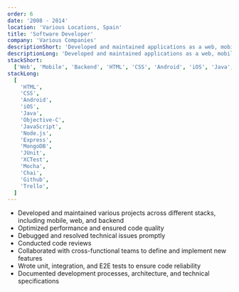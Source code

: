 ```yaml
---
order: 6
date: '2008 - 2014'
location: 'Various Locations, Spain'
title: 'Software Developer'
company: 'Various Companies'
descriptionShort: 'Developed and maintained applications as a web, mobile, backend, and full-stack developer for various companies, delivering scalable and efficient solutions'
descriptionLong: 'Developed and maintained applications as a web, mobile, backend, and full-stack developer for various companies, delivering scalable and efficient solutions. Worked on diverse projects across industries, utilizing modern technologies to meet business objectives. Collaborated with cross-functional teams to design, implement, and deploy applications, ensuring performance, reliability, and maintainability'
stackShort:
  ['Web', 'Mobile', 'Backend', 'HTML', 'CSS', 'Android', 'iOS', 'Java', 'Objective-C', 'JavaScript', 'Testing']
stackLong:
  [
    'HTML',
    'CSS',
    'Android',
    'iOS',
    'Java',
    'Objective-C',
    'JavaScript',
    'Node.js',
    'Express',
    'MongoDB',
    'JUnit',
    'XCTest',
    'Mocha',
    'Chai',
    'Github',
    'Trello',
  ]
---
```



<p>
  <ul class="space-y-10">
    <li>
      <CircleCheckListItem>
        <span class="text-primary">Developed</span> and <span class="text-primary">maintained</span> various projects across different stacks, including <span class="text-primary">mobile</span>, <span class="text-primary">web</span>, and <span class="text-primary">backend</span>
      </CircleCheckListItem>
    </li>
    <li>
      <CircleCheckListItem>
        <span class="text-primary">Optimized performance</span> and ensured <span class="text-primary">code quality</span>
      </CircleCheckListItem>
    </li>
    <li>
      <CircleCheckListItem>
        Debugged and resolved <span class="text-primary">technical issues</span> promptly
      </CircleCheckListItem>
    </li>
    <li>
      <CircleCheckListItem>
        Conducted <span class="text-primary">code reviews</span>
      </CircleCheckListItem>
    </li>
    <li>
      <CircleCheckListItem>
        Collaborated with cross-functional teams to <span class="text-primary">define</span> and implement new <span class="text-primary">features</span>
      </CircleCheckListItem>
    </li>
    <li>
      <CircleCheckListItem>
        Wrote <span class="text-primary">unit</span>, <span class="text-primary">integration</span>, and <span class="text-primary">E2E</span> tests to ensure code reliability
      </CircleCheckListItem>
    </li>
    <li>
      <CircleCheckListItem>
        <span class="text-primary">Documented</span> development processes, architecture, and technical specifications
      </CircleCheckListItem>
    </li>
  </ul>
</p>


